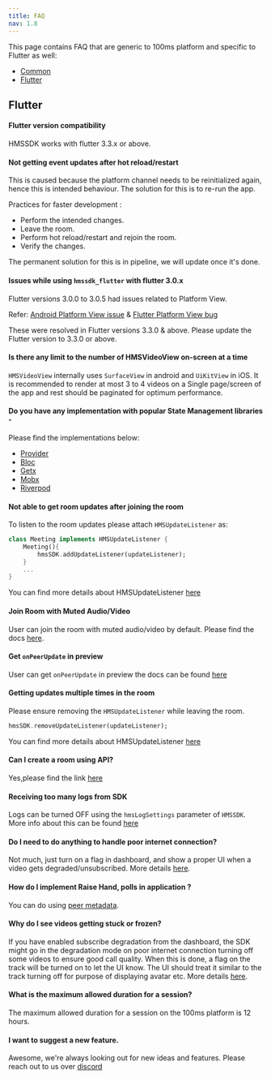 ```yaml
---
title: FAQ
nav: 1.8
---
```


This page contains FAQ that are generic to 100ms platform and specific to Flutter as well:

-   [Common](#general)
-   [Flutter](#flutter)

<Content alias="faq" />

## Flutter

#### Flutter version compatibility

HMSSDK works with flutter 3.3.x or above.

#### Not getting event updates after hot reload/restart

This is caused because the platform channel needs to be reinitialized again, hence this is intended behaviour.
The solution for this is to re-run the app.

Practices for faster development :

-   Perform the intended changes.
-   Leave the room.
-   Perform hot reload/restart and rejoin the room.
-   Verify the changes.

The permanent solution for this is in pipeline, we will update once it's done.

#### Issues while using `hmssdk_flutter` with flutter 3.0.x

Flutter versions 3.0.0 to 3.0.5 had issues related to Platform View.

Refer: [Android Platform View issue](https://github.com/flutter/flutter/issues/107313) & [Flutter Platform View bug](https://github.com/flutter/flutter/issues/103630)

These were resolved in Flutter versions 3.3.0 & above. Please update the Flutter version to 3.3.0 or above.

#### Is there any limit to the number of HMSVideoView on-screen at a time

`HMSVideoView` internally uses `SurfaceView` in android and `UiKitView` in iOS. It is recommended to render at most 3 to 4 videos on a Single page/screen of the app and rest should be paginated for optimum performance.

#### Do you have any implementation with popular State Management libraries -

Please find the implementations below:

-   [Provider](https://github.com/100mslive/100ms-flutter/tree/main/example)
-   [Bloc](https://github.com/100mslive/100ms-flutter/tree/main/sample%20apps/bloc)
-   [Getx](https://github.com/100mslive/100ms-flutter/tree/main/sample%20apps/getx)
-   [Mobx](https://github.com/100mslive/100ms-flutter/tree/main/sample%20apps/mobx)
-   [Riverpod](https://github.com/100mslive/100ms-flutter/tree/main/sample%20apps/riverpod)

#### Not able to get room updates after joining the room

To listen to the room updates please attach `HMSUpdateListener` as:

```dart
class Meeting implements HMSUpdateListener {
    Meeting(){
        hmsSDK.addUpdateListener(updateListener);
    }
    ...
}
```

You can find more details about HMSUpdateListener [here](../features/update-listeners)

#### Join Room with Muted Audio/Video

User can join the room with muted audio/video by default. Please find the docs [here](../features/join-with-muted-audio-video).

#### Get `onPeerUpdate` in preview

User can get `onPeerUpdate` in preview the docs can be found [here](../features/preview#get-on-peer-update-and-room-state-in-preview)

#### Getting updates multiple times in the room

Please ensure removing the `HMSUpdateListener` while leaving the room.

```dart
hmsSDK.removeUpdateListener(updateListener);
```

You can find more details about HMSUpdateListener [here](../features/update-listeners)

#### Can I create a room using API?

Yes,please find the link [here](/server-side/v2/Rooms/create-via-api)

#### Receiving too many logs from SDK

Logs can be turned OFF using the `hmsLogSettings` parameter of `HMSSDK`. More info about this can be found [here](../features/error-handling#setting-log-levels-in-sdk)

#### Do I need to do anything to handle poor internet connection?

Not much, just turn on a flag in dashboard, and show a proper UI when a video gets degraded/unsubscribed. More details [here](../features/auto-video-degrade-restore).

#### How do I implement Raise Hand, polls in application ?

You can do using [peer metadata](../advanced-features/peer-metadata-update#use-cases).

#### Why do I see videos getting stuck or frozen?

If you have enabled subscribe degradation from the dashboard, the SDK might go in the degradation mode on poor internet connection turning off some videos to ensure good call quality. When this is done, a flag on the track will be turned on to let the UI know. The UI should treat it similar to the track turning off for purpose of displaying avatar etc. More details [here](../features/auto-video-degrade-restore).

#### What is the maximum allowed duration for a session?

The maximum allowed duration for a session on the 100ms platform is 12 hours.

#### I want to suggest a new feature.

Awesome, we're always looking out for new ideas and features. Please reach out to us over [discord](https://100ms.live/discord)
